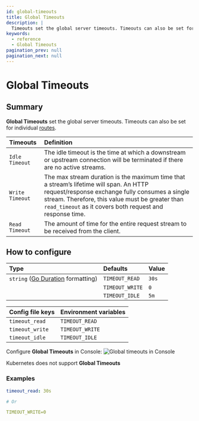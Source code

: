 ```yaml
---
id: global-timeouts
title: Global Timeouts
description: |
  Timeouts set the global server timeouts. Timeouts can also be set for individual routes.
keywords:
  - reference
  - Global Timeouts
pagination_prev: null
pagination_next: null
---
```



# Global Timeouts

## Summary

**Global Timeouts** set the global server timeouts. Timeouts can also be set for individual [routes](/docs/reference/routes).

| **Timeouts** | **Definition** |
| :-- | :-- |
| `Idle Timeout` | The idle timeout is the time at which a downstream or upstream connection will be terminated if there are no active streams. |
| `Write Timeout` | The max stream duration is the maximum time that a stream’s lifetime will span. An HTTP request/response exchange fully consumes a single stream. Therefore, this value must be greater than `read_timeout` as it covers both request and response time. |
| `Read Timeout` | The amount of time for the entire request stream to be received from the client. |

## How to configure

| **Type** | **Defaults** | **Value** |
| :--- | :--- | :--- |
| `string` ([Go Duration](https://golang.org/pkg/time/#Duration.String) formatting) | `TIMEOUT_READ`| `30s` |
| | `TIMEOUT_WRITE`| `0` |
| | `TIMEOUT_IDLE`| `5m` |

<Tabs>
<TabItem value="Core" label="Core">

| **Config file keys** | **Environment variables** |
| :-- | :-- |
| `timeout_read` | `TIMEOUT_READ` |
| `timeout_write`| `TIMEOUT_WRITE`|
| `timeout_idle` | `TIMEOUT_IDLE` |

</TabItem>
<TabItem value="Enterprise" label="Enterprise">

Configure **Global Timeouts** in Console:
![Global timeouts in Console](./img/timeouts/timeouts-default.png)

</TabItem>
<TabItem value="Kubernetes" label="Kubernetes">

Kubernetes does not support **Global Timeouts**

</TabItem>
</Tabs>

### Examples

```yaml
timeout_read: 30s

# Or

TIMEOUT_WRITE=0
```
